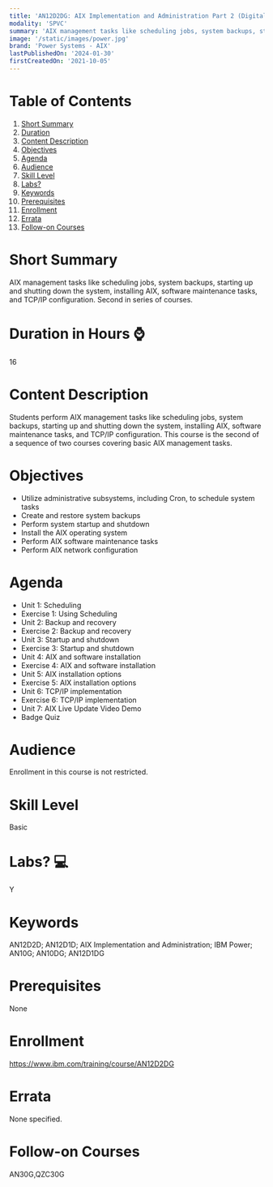 ```yaml
---
title: 'AN12D2DG: AIX Implementation and Administration Part 2 (Digital course)'
modality: 'SPVC'
summary: 'AIX management tasks like scheduling jobs, system backups, starting up and shutting down the system, installing AIX, software maintenance tasks, and TCP/IP configuration. Second in series of courses.'
image: '/static/images/power.jpg'
brand: 'Power Systems - AIX'
lastPublishedOn: '2024-01-30'
firstCreatedOn: '2021-10-05'
---
```

# Table of Contents
1.  [Short Summary](#short-summary)
2.  [Duration](#duration-in-hours-)
3.  [Content Description](#content-description)
4.  [Objectives](#objectives)
5.  [Agenda](#agenda)
6.  [Audience](#audience)
7.  [Skill Level](#skill-level)
8.  [Labs?](#labs-)
9.  [Keywords](#keywords)
10. [Prerequisites](#prerequisites)
11. [Enrollment](#enrollment)
12. [Errata](#errata)
13. [Follow-on Courses](#follow-on-courses)

# Short Summary
AIX management tasks like scheduling jobs, system backups, starting up and shutting down the system, installing AIX, software maintenance tasks, and TCP/IP configuration. Second in series of courses.

# Duration in Hours ⌚
16

# Content Description
Students perform AIX management tasks like scheduling jobs, system backups, starting up and shutting down the system, installing AIX, software maintenance tasks, and TCP/IP configuration. This course is the second of a sequence of two courses covering basic AIX management tasks.



# Objectives
* Utilize administrative subsystems, including Cron, to schedule system tasks
* Create and restore system backups
* Perform system startup and shutdown
* Install the AIX operating system
* Perform AIX software maintenance tasks
* Perform AIX network configuration


# Agenda
* Unit 1: Scheduling
* Exercise 1: Using Scheduling
* Unit 2: Backup and recovery
* Exercise 2: Backup and recovery
* Unit 3: Startup and shutdown
* Exercise 3: Startup and shutdown
* Unit 4: AIX and software installation
* Exercise 4: AIX and software installation
* Unit 5: AIX installation options
* Exercise 5: AIX installation options
* Unit 6: TCP/IP implementation
* Exercise 6: TCP/IP implementation
* Unit 7: AIX Live Update Video Demo
* Badge Quiz


# Audience
Enrollment in this course is not restricted.



# Skill Level
Basic

# Labs? 💻
Y

# Keywords
AN12D2D; AN12D1D; AIX Implementation and Administration; IBM Power; AN10G; AN10DG; AN12D1DG

# Prerequisites
None

# Enrollment
https://www.ibm.com/training/course/AN12D2DG

# Errata
None specified.

# Follow-on Courses
AN30G,QZC30G

